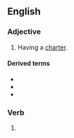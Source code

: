 ==English==

===Adjective===
{{en-adj}}

# Having a [[charter]].

====Derived terms====
* {{l|en|chartered accountant}}
* {{l|en|Chartered Surveyor}}
* {{l|en|Chartered Director}}

===Verb===
{{head|en|verb form}}

# {{en-past of|charter}}